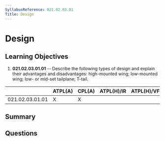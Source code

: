 ```yaml
---
SyllabusReference: 021.02.03.01
Title: Design
---
```


# Design

## Learning Objectives

1. **021.02.03.01.01** -- Describe the following types of design and explain their
   advantages and disadvantages: high-mounted wing; low-mounted wing; low- or
   mid-set tailplane; T-tail.

|                 | ATPL(A) | CPL(A) | ATPL(H)/IR | ATPL(H)/VFR | CPL(H) | IR  | CBIR(A) |
| --------------- | ------- | ------ | ---------- | ----------- | ------ | --- | ------- |
| 021.02.03.01.01 | X       | X      |            |             |        |     |         |

## Summary

## Questions
